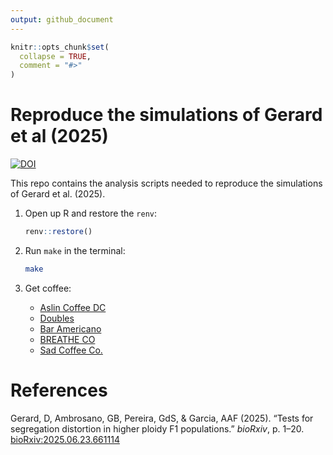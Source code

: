 ```yaml
---
output: github_document
---
```


<!-- README.md is generated from README.Rmd. Please edit that file -->

```r
knitr::opts_chunk$set(
  collapse = TRUE,
  comment = "#>"
)
```

# Reproduce the simulations of Gerard et al (2025)

<!-- badges: start -->
[![DOI](https://zenodo.org/badge/DOI/10.5281/zenodo.15784734.svg)](https://doi.org/10.5281/zenodo.15784734)
<!-- badges: end -->

This repo contains the analysis scripts needed to reproduce the simulations of Gerard et al. (2025).

1. Open up R and restore the `renv`:

    ``` r
    renv::restore()
    ```

2. Run `make` in the terminal:

    ``` bash
    make
    ```

3. Get coffee:
    - [Aslin Coffee DC](https://maps.app.goo.gl/n8vVbjkwwrC9fiyy5)
    - [Doubles](https://maps.app.goo.gl/CXNaN1HpgVxZDk9h6)
    - [Bar Americano](https://maps.app.goo.gl/U6XJmTazJssadUS4A)
    - [BREATHE CO](https://maps.app.goo.gl/CpVTvioWjSbm8zWx5)
    - [Sad Coffee Co.](https://maps.app.goo.gl/KYKTVSi57dWizNTQA)

# References

Gerard, D, Ambrosano, GB, Pereira, GdS, & Garcia, AAF (2025). "Tests for segregation distortion in higher ploidy F1 populations." _bioRxiv_, p. 1--20. [bioRxiv:2025.06.23.661114](https://doi.org/10.1101/2025.06.23.661114)
